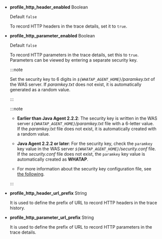 -   **profile_http_header_enabled** <span class='type'>Boolean</span>

    Default `false`

    To record HTTP headers in the trace details, set it to `true`.

-   **profile_http_parameter_enabled** <span class='type'>Boolean</span><ScrollToLink anchor='profile_http_parameter' />

    Default `false`

    To record HTTP parameters in the trace details, set this to `true`. Parameters can be viewed by entering a separate security key.

    <InDoc product='nodejs'>

    :::note

    Set the security key to 6 digits in _`${WHATAP_AGENT_HOME}`/paramkey.txt_ of the WAS server. If _paramkey.txt_ does not exist, it is automatically generated as a random value.

    :::

    </InDoc>

    <InDoc product='java'>

    :::note

    -   **Earlier than Java Agent 2.2.2**: The security key is written in the WAS server _`${WHATAP_AGENT_HOME}`/paramkey.txt_ file with a 6-letter value. If the _paramkey.txt_ file does not exist, it is automatically created with a random value.

    -   **Java Agent 2.2.2 or later**: For the security key, check the `paramkey` key value in the WAS server _`${WHATAP_AGENT_HOME}`/security.conf_ file. If the _security.conf_ file does not exist, the `paramkey` key value is automatically created as **WHATAP**.

    -   For more information about the security key configuration file, see [the following](install-agent#security).

    :::

    </InDoc>

-   **profile_http_header_url_prefix** <span class='type'>String</span>

    It is used to define the prefix of URL to record HTTP headers in the trace history.

-   **profile_http_parameter_url_prefix** <span class='type'>String</span>

    It is used to define the prefix of URL to record HTTP parameters in the trace details.
